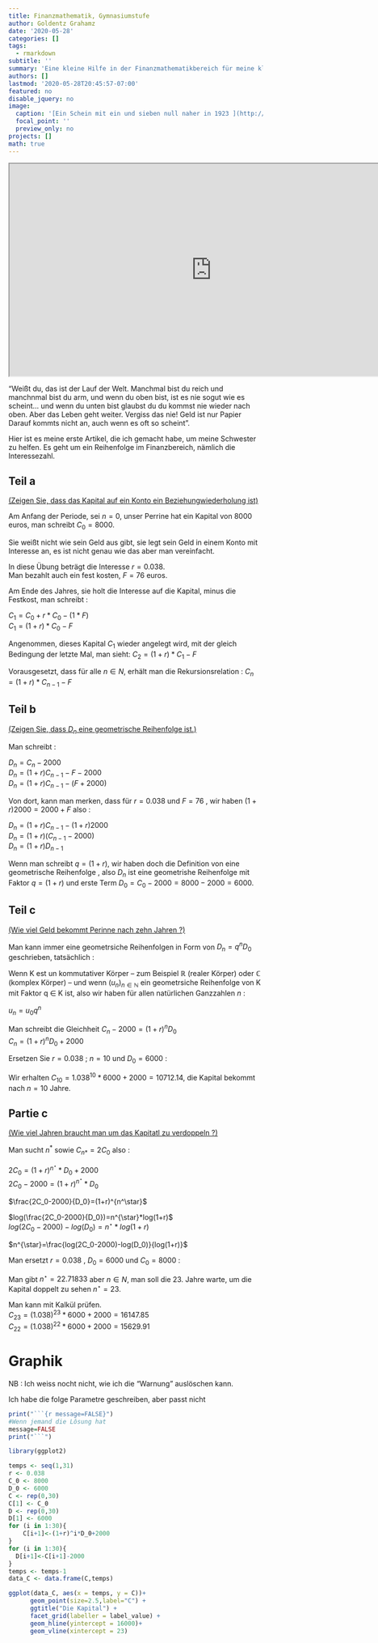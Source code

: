 ```yaml
---
title: Finanzmathematik, Gymnasiumstufe
author: Goldentz Grahamz
date: '2020-05-28'
categories: []
tags:
  - rmarkdown
subtitle: ''
summary: 'Eine kleine Hilfe in der Finanzmathematikbereich für meine kleine Schwester.'
authors: []
lastmod: '2020-05-28T20:45:57-07:00'
featured: no
disable_jquery: no
image:
  caption: '[Ein Schein mit ein und sieben null naher in 1923 ](http://www.nithart.com/images/monnaies/inflalle/dmwiesba.jpg)'
  focal_point: ''
  preview_only: no
projects: []
math: true
---
```


<iframe width="800" height="420"
  src="https://www.youtube.com/embed/nb9NCjoWIJ8">
</iframe>


"Weißt du, das ist der Lauf der Welt. 
Manchmal bist du reich und manchnmal bist du arm, und wenn du oben bist, ist es nie sogut wie es scheint...
und wenn du unten bist glaubst du du kommst nie wieder nach oben. 
Aber das Leben geht weiter. Vergiss das nie! Geld ist nur Papier
Darauf kommts nicht an, auch wenn es oft so scheint".

Hier ist es meine erste Artikel, die ich gemacht habe, um meine Schwester zu helfen.
Es geht um ein Reihenfolge im Finanzbereich, nämlich die Interessezahl.

## Teil a

<span style="text-decoration: underline">(Zeigen Sie, dass das Kapital auf ein Konto ein Beziehungwiederholung ist)</span>

Am Anfang der Periode, sei $n=0$, unser Perrine hat ein Kapital von $8000$ euros, man schreibt $C_0=8000$.   
    
Sie weißt nicht wie sein Geld aus gibt, sie legt sein Geld in einem Konto mit Interesse an, es ist nicht genau wie das aber man vereinfacht.  
    
In diese Übung beträgt die Interesse $r=0.038$.    
Man bezahlt auch ein fest kosten, $F=76$ euros. 

Am Ende des Jahres, sie holt die Interesse auf die Kapital, minus die Festkost, man schreibt  :  
    
$C_1=C_0+r*C_0-(1*F)$    
$C_1=(1+r)*C_0-F$  
      
Angenommen, dieses Kapital $C_1$ wieder angelegt wird, mit der gleich Bedingung der letzte Mal, man sieht:
$C_2=(1+r)*C_1-F$  

Vorausgesetzt, dass für alle $n \in N$, erhält man die Rekursionsrelation : $C_n=(1+r)*C_{n-1}-F$  
  
## Teil b

<span style="text-decoration: underline">(Zeigen Sie, dass $D_n$ eine geometrische Reihenfolge ist.)</span>
    
Man schreibt :
    
$D_n=C_n-2000$  
$D_n=(1+r)C_{n-1}-F-2000$  
$D_n=(1+r)C_{n-1}-(F+2000)$
    
Von dort, kann man merken, dass für $r=0.038$ und $F=76$ , wir haben $(1+r)2000=2000+F$ also :
    
$D_n=(1+r)C_{n-1}-(1+r)2000$  
$D_n=(1+r)(C_{n-1}-2000)$  
$D_n=(1+r)D_{n-1}$ 
    
Wenn man schreibt  $q=(1+r)$, wir haben doch die Definition von eine geometrische Reihenfolge , also $D_n$ ist eine geometrishe Reihenfolge mit Faktor $q=(1+r)$ und erste Term $D_0=C_0-2000=8000-2000=6000$. 

## Teil c

<span style="text-decoration: underline">(Wie viel Geld bekommt Perinne nach zehn Jahren ?)</span>
  
Man kann immer eine geometrsiche Reihenfolgen in Form von $D_n=q^nD_0$ geschrieben, tatsächlich : 
    
Wenn K est un kommutativer Körper – zum Beispiel ℝ (realer Körper) oder ℂ (komplex Körper) – und wenn ${\displaystyle (u_{n})_{n\in \mathbb {N} }}$  ein geometrsiche Reihenfolge von K mit Faktor q ∈ K ist,  also wir haben für allen  natürlichen Ganzzahlen $n$ : 
    
${\displaystyle u_{n}=u_{0}q^{n}}$    
  
Man schreibt die Gleichheit $C_n-2000=(1+r)^nD_0$  
$C_n=(1+r)^nD_0+2000$  

Ersetzen Sie $r=0.038$ ; $n=10$ und $D_0=6000$ :

Wir erhalten $C_{10}=1.038^{10}*6000+2000=10712.14$, die Kapital bekommt nach $n=10$ Jahre.  
  
## Partie c

<span style="text-decoration: underline">(Wie viel Jahren braucht man um das Kapitatl zu verdoppeln ?)</span>

  
Man sucht  $n^*$ sowie $C_{n*}=2C_0$ also :
    
$2C_0=(1+r)^{n^\star}*D_0+2000$      
$2C_0-2000=(1+r)^{n^\star}*D_0$
    
$\frac{2C_0-2000}{D_0}=(1+r)^{n^\star}$  
    
$log(\frac{2C_0-2000}{D_0})=n^{\star}*log(1+r)$   
$log(2C_0-2000)-log(D_0)=n^{\star}*log(1+r)$  

$n^{\star}=\frac{log(2C_0-2000)-log(D_0)}{log(1+r)}$  

Man ersetzt  $r=0.038$ , $D_0=6000$ und $C_0=8000$ :

Man  gibt $n^{\star}=22.71833$ aber $n \in N$, man soll die $23.$ Jahre warte, um die Kapital doppelt zu sehen $n^{\star}=23$.  
    
Man kann mit Kalkül prüfen.  
$C_{23}=(1.038)^{23}*6000 +2000=16147.85$  
$C_{22}=(1.038)^{22}*6000 +2000=15629.91$  


# Graphik

NB : Ich weiss nocht nicht, wie ich die "Warnung" auslöschen kann.
    
Ich habe die folge Parametre geschreiben, aber passt nicht
```r
print("```{r message=FALSE}")
#Wenn jemand die Lôsung hat
message=FALSE
print("```")
```

```r
library(ggplot2)

temps <- seq(1,31)
r <- 0.038
C_0 <- 8000
D_0 <- 6000
C <- rep(0,30)
C[1] <- C_0
D <- rep(0,30)
D[1] <- 6000
for (i in 1:30){
    C[i+1]<-(1+r)^i*D_0+2000
}
for (i in 1:30){
  D[i+1]<-C[i+1]-2000
}
temps <- temps-1
data_C <- data.frame(C,temps)

ggplot(data_C, aes(x = temps, y = C))+ 
      geom_point(size=2.5,label="C") + 
      ggtitle("Die Kapital") +
      facet_grid(labeller = label_value) +
      geom_hline(yintercept = 16000)+
      geom_vline(xintercept = 23)

```
